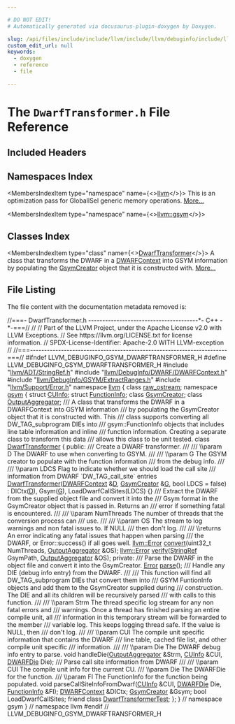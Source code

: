 ```yaml
---

# DO NOT EDIT!
# Automatically generated via docusaurus-plugin-doxygen by Doxygen.

slug: /api/files/include/include/llvm/include/llvm/debuginfo/include/llvm/debuginfo/gsym/dwarftransformer-h
custom_edit_url: null
keywords:
  - doxygen
  - reference
  - file

---
```





# The `DwarfTransformer.h` File Reference

<DoxygenPage pluginConfig={pluginConfig}>



## Included Headers

<IncludesList>
<IncludesListItem
  filePath="llvm/ADT/StringRef.h"
  permalink="/docs/api/files/include/include/llvm/include/llvm/adt/stringref-h"
  isLocal="true" />
<IncludesListItem
  filePath="llvm/DebugInfo/DWARF/DWARFContext.h"
  permalink="/docs/api/files/include/include/llvm/include/llvm/debuginfo/include/llvm/debuginfo/dwarf/dwarfcontext-h"
  isLocal="true" />
<IncludesListItem
  filePath="llvm/DebugInfo/GSYM/ExtractRanges.h"
  permalink="/docs/api/files/include/include/llvm/include/llvm/debuginfo/include/llvm/debuginfo/gsym/extractranges-h"
  isLocal="true" />
<IncludesListItem
  filePath="llvm/Support/Error.h"
  permalink="/docs/api/files/include/include/llvm/include/llvm/support/error-h"
  isLocal="true" />
</IncludesList>

## Namespaces Index

<MembersIndex>

<MembersIndexItem
  type="namespace"
  name={<><a href="/docs/api/namespaces/llvm">llvm</a></>}>
This is an optimization pass for GlobalISel generic memory operations. <a href="/docs/api/namespaces/llvm/#details">More...</a>
</MembersIndexItem>

<MembersIndexItem
  type="namespace"
  name={<><a href="/docs/api/namespaces/llvm/gsym">llvm::gsym</a></>}>
</MembersIndexItem>

</MembersIndex>

## Classes Index

<MembersIndex>

<MembersIndexItem
  type="class"
  name={<><a href="/docs/api/classes/llvm/gsym/dwarftransformer">DwarfTransformer</a></>}>
A class that transforms the DWARF in a <a href="/docs/api/classes/llvm/dwarfcontext">DWARFContext</a> into GSYM information by populating the <a href="/docs/api/classes/llvm/gsym/gsymcreator">GsymCreator</a> object that it is constructed with. <a href="/docs/api/classes/llvm/gsym/dwarftransformer/#details">More...</a>
</MembersIndexItem>

</MembersIndex>


## File Listing

The file content with the documentation metadata removed is:

<ProgramListing>

<Link id="l00001" /><CodeLine lineNumber="1"><Highlight kind="comment">//===- DwarfTransformer.h ---------------------------------------&#42;- C++ -&#42;-===//</Highlight><Highlight kind="normal"></Highlight></CodeLine>
<Link id="l00002" /><CodeLine lineNumber="2"><Highlight kind="normal"></Highlight><Highlight kind="comment">//</Highlight><Highlight kind="normal"></Highlight></CodeLine>
<Link id="l00003" /><CodeLine lineNumber="3"><Highlight kind="normal"></Highlight><Highlight kind="comment">// Part of the LLVM Project, under the Apache License v2.0 with LLVM Exceptions.</Highlight><Highlight kind="normal"></Highlight></CodeLine>
<Link id="l00004" /><CodeLine lineNumber="4"><Highlight kind="normal"></Highlight><Highlight kind="comment">// See https://llvm.org/LICENSE.txt for license information.</Highlight><Highlight kind="normal"></Highlight></CodeLine>
<Link id="l00005" /><CodeLine lineNumber="5"><Highlight kind="normal"></Highlight><Highlight kind="comment">// SPDX-License-Identifier: Apache-2.0 WITH LLVM-exception</Highlight><Highlight kind="normal"></Highlight></CodeLine>
<Link id="l00006" /><CodeLine lineNumber="6"><Highlight kind="normal"></Highlight><Highlight kind="comment">//</Highlight><Highlight kind="normal"></Highlight></CodeLine>
<Link id="l00007" /><CodeLine lineNumber="7"><Highlight kind="normal"></Highlight><Highlight kind="comment">//===----------------------------------------------------------------------===//</Highlight><Highlight kind="normal"></Highlight></CodeLine>
<Link id="l00008" /><CodeLine lineNumber="8"><Highlight kind="normal"></Highlight></CodeLine>
<Link id="l00009" /><CodeLine lineNumber="9"><Highlight kind="normal"></Highlight><Highlight kind="preprocessor">#ifndef LLVM&#95;DEBUGINFO&#95;GSYM&#95;DWARFTRANSFORMER&#95;H</Highlight><Highlight kind="normal"></Highlight></CodeLine>
<Link id="l00010" /><CodeLine lineNumber="10"><Highlight kind="normal"></Highlight><Highlight kind="preprocessor">#define LLVM&#95;DEBUGINFO&#95;GSYM&#95;DWARFTRANSFORMER&#95;H</Highlight><Highlight kind="normal"></Highlight></CodeLine>
<Link id="l00011" /><CodeLine lineNumber="11"><Highlight kind="normal"></Highlight></CodeLine>
<Link id="l00012" /><CodeLine lineNumber="12"><Highlight kind="normal"></Highlight><Highlight kind="preprocessor">#include &quot;<a href="/docs/api/files/include/include/llvm/include/llvm/adt/stringref-h">llvm/ADT/StringRef.h</a>&quot;</Highlight><Highlight kind="normal"></Highlight></CodeLine>
<Link id="l00013" /><CodeLine lineNumber="13"><Highlight kind="normal"></Highlight><Highlight kind="preprocessor">#include &quot;<a href="/docs/api/files/include/include/llvm/include/llvm/debuginfo/include/llvm/debuginfo/dwarf/dwarfcontext-h">llvm/DebugInfo/DWARF/DWARFContext.h</a>&quot;</Highlight><Highlight kind="normal"></Highlight></CodeLine>
<Link id="l00014" /><CodeLine lineNumber="14"><Highlight kind="normal"></Highlight><Highlight kind="preprocessor">#include &quot;<a href="/docs/api/files/include/include/llvm/include/llvm/debuginfo/include/llvm/debuginfo/gsym/extractranges-h">llvm/DebugInfo/GSYM/ExtractRanges.h</a>&quot;</Highlight><Highlight kind="normal"></Highlight></CodeLine>
<Link id="l00015" /><CodeLine lineNumber="15"><Highlight kind="normal"></Highlight><Highlight kind="preprocessor">#include &quot;<a href="/docs/api/files/include/include/llvm/include/llvm/support/error-h">llvm/Support/Error.h</a>&quot;</Highlight><Highlight kind="normal"></Highlight></CodeLine>
<Link id="l00016" /><CodeLine lineNumber="16"><Highlight kind="normal"></Highlight></CodeLine>
<Link id="l00017" /><CodeLine lineNumber="17"><Highlight kind="normal"></Highlight><Highlight kind="keyword">namespace </Highlight><Highlight kind="normal"><a href="/docs/api/namespaces/llvm">llvm</a> &#123;</Highlight></CodeLine>
<Link id="l00018" /><CodeLine lineNumber="18"><Highlight kind="normal"></Highlight></CodeLine>
<Link id="l00019" /><CodeLine lineNumber="19"><Highlight kind="normal"></Highlight><Highlight kind="keyword">class </Highlight><Highlight kind="normal"><a href="/docs/api/classes/llvm/raw-ostream">raw&#95;ostream</a>;</Highlight></CodeLine>
<Link id="l00020" /><CodeLine lineNumber="20"><Highlight kind="normal"></Highlight></CodeLine>
<Link id="l00021" /><CodeLine lineNumber="21"><Highlight kind="normal"></Highlight><Highlight kind="keyword">namespace </Highlight><Highlight kind="normal"><a href="/docs/api/namespaces/llvm/gsym">gsym</a> &#123;</Highlight></CodeLine>
<Link id="l00022" /><CodeLine lineNumber="22"><Highlight kind="normal"></Highlight></CodeLine>
<Link id="l00023" /><CodeLine lineNumber="23"><Highlight kind="normal"></Highlight><Highlight kind="keyword">struct </Highlight><Highlight kind="normal"><a href="/docs/api/structs/llvm/gsym/cuinfo">CUInfo</a>;</Highlight></CodeLine>
<Link id="l00024" /><CodeLine lineNumber="24"><Highlight kind="normal"></Highlight><Highlight kind="keyword">struct </Highlight><Highlight kind="normal"><a href="/docs/api/structs/llvm/gsym/functioninfo">FunctionInfo</a>;</Highlight></CodeLine>
<Link id="l00025" /><CodeLine lineNumber="25"><Highlight kind="normal"></Highlight><Highlight kind="keyword">class </Highlight><Highlight kind="normal"><a href="/docs/api/classes/llvm/gsym/gsymcreator">GsymCreator</a>;</Highlight></CodeLine>
<Link id="l00026" /><CodeLine lineNumber="26"><Highlight kind="normal"></Highlight><Highlight kind="keyword">class </Highlight><Highlight kind="normal"><a href="/docs/api/classes/llvm/gsym/outputaggregator">OutputAggregator</a>;</Highlight></CodeLine>
<Link id="l00027" /><CodeLine lineNumber="27"><Highlight kind="normal"></Highlight><Highlight kind="comment"></Highlight></CodeLine>
<Link id="l00028" /><CodeLine lineNumber="28"><Highlight kind="comment">/// A class that transforms the DWARF in a DWARFContext into GSYM information</Highlight></CodeLine>
<Link id="l00029" /><CodeLine lineNumber="29"><Highlight kind="comment">/// by populating the GsymCreator object that it is constructed with. This</Highlight></CodeLine>
<Link id="l00030" /><CodeLine lineNumber="30"><Highlight kind="comment">/// class supports converting all DW&#95;TAG&#95;subprogram DIEs into</Highlight></CodeLine>
<Link id="l00031" /><CodeLine lineNumber="31"><Highlight kind="comment">/// gsym::FunctionInfo objects that includes line table information and inline</Highlight></CodeLine>
<Link id="l00032" /><CodeLine lineNumber="32"><Highlight kind="comment">/// function information. Creating a separate class to transform this data</Highlight></CodeLine>
<Link id="l00033" /><CodeLine lineNumber="33"><Highlight kind="comment">/// allows this class to be unit tested.</Highlight><Highlight kind="normal"></Highlight></CodeLine>
<Link id="l00034" /><CodeLine lineNumber="34" lineLink="/docs/api/classes/llvm/gsym/dwarftransformer"><Highlight kind="normal"></Highlight><Highlight kind="keyword">class </Highlight><Highlight kind="normal"><a href="/docs/api/classes/llvm/gsym/dwarftransformer/#add01e9e41d4622cb1f41339d9b61b0ca">DwarfTransformer</a> &#123;</Highlight></CodeLine>
<Link id="l00035" /><CodeLine lineNumber="35"><Highlight kind="normal"></Highlight><Highlight kind="keyword">public</Highlight><Highlight kind="normal">:</Highlight><Highlight kind="comment"></Highlight></CodeLine>
<Link id="l00036" /><CodeLine lineNumber="36"><Highlight kind="comment">  /// Create a DWARF transformer.</Highlight></CodeLine>
<Link id="l00037" /><CodeLine lineNumber="37"><Highlight kind="comment">  ///</Highlight></CodeLine>
<Link id="l00038" /><CodeLine lineNumber="38"><Highlight kind="comment">  /// \\param D The DWARF to use when converting to GSYM.</Highlight></CodeLine>
<Link id="l00039" /><CodeLine lineNumber="39"><Highlight kind="comment">  ///</Highlight></CodeLine>
<Link id="l00040" /><CodeLine lineNumber="40"><Highlight kind="comment">  /// \\param G The GSYM creator to populate with the function information</Highlight></CodeLine>
<Link id="l00041" /><CodeLine lineNumber="41"><Highlight kind="comment">  /// from the debug info.</Highlight></CodeLine>
<Link id="l00042" /><CodeLine lineNumber="42"><Highlight kind="comment">  ///</Highlight></CodeLine>
<Link id="l00043" /><CodeLine lineNumber="43"><Highlight kind="comment">  /// \\param LDCS Flag to indicate whether we should load the call site</Highlight></CodeLine>
<Link id="l00044" /><CodeLine lineNumber="44"><Highlight kind="comment">  /// information from DWARF &#96;DW&#95;TAG&#95;call&#95;site&#96; entries</Highlight><Highlight kind="normal"></Highlight></CodeLine>
<Link id="l00045" /><CodeLine lineNumber="45" lineLink="/docs/api/classes/llvm/gsym/dwarftransformer/#add01e9e41d4622cb1f41339d9b61b0ca"><Highlight kind="normal">  <a href="/docs/api/classes/llvm/gsym/dwarftransformer/#add01e9e41d4622cb1f41339d9b61b0ca">DwarfTransformer</a>(<a href="/docs/api/classes/llvm/dwarfcontext">DWARFContext</a> &amp;<a href="/docs/api/files/lib/lib/ir/builtingcs-cpp/#a6a9f043784cf87001c84980afa76da82">D</a>, <a href="/docs/api/classes/llvm/gsym/gsymcreator">GsymCreator</a> &amp;<a href="/docs/api/files/lib/lib/support/md5-cpp/#ad96b7cf3182ce2ba85e5a7a93b12c441">G</a>, </Highlight><Highlight kind="keywordtype">bool</Highlight><Highlight kind="normal"> LDCS = </Highlight><Highlight kind="keyword">false</Highlight><Highlight kind="normal">)</Highlight></CodeLine>
<Link id="l00046" /><CodeLine lineNumber="46"><Highlight kind="normal">      : DICtx(<a href="/docs/api/files/lib/lib/ir/builtingcs-cpp/#a6a9f043784cf87001c84980afa76da82">D</a>), Gsym(<a href="/docs/api/files/lib/lib/support/md5-cpp/#ad96b7cf3182ce2ba85e5a7a93b12c441">G</a>), LoadDwarfCallSites(LDCS) &#123;&#125;</Highlight></CodeLine>
<Link id="l00047" /><CodeLine lineNumber="47"><Highlight kind="normal"></Highlight><Highlight kind="comment"></Highlight></CodeLine>
<Link id="l00048" /><CodeLine lineNumber="48"><Highlight kind="comment">  /// Extract the DWARF from the supplied object file and convert it into the</Highlight></CodeLine>
<Link id="l00049" /><CodeLine lineNumber="49"><Highlight kind="comment">  /// Gsym format in the GsymCreator object that is passed in. Returns an</Highlight></CodeLine>
<Link id="l00050" /><CodeLine lineNumber="50"><Highlight kind="comment">  /// error if something fatal is encountered.</Highlight></CodeLine>
<Link id="l00051" /><CodeLine lineNumber="51"><Highlight kind="comment">  ///</Highlight></CodeLine>
<Link id="l00052" /><CodeLine lineNumber="52"><Highlight kind="comment">  /// \\param NumThreads The number of threads that the conversion process can</Highlight></CodeLine>
<Link id="l00053" /><CodeLine lineNumber="53"><Highlight kind="comment">  ///                   use.</Highlight></CodeLine>
<Link id="l00054" /><CodeLine lineNumber="54"><Highlight kind="comment">  ///</Highlight></CodeLine>
<Link id="l00055" /><CodeLine lineNumber="55"><Highlight kind="comment">  /// \\param OS The stream to log warnings and non fatal issues to. If NULL</Highlight></CodeLine>
<Link id="l00056" /><CodeLine lineNumber="56"><Highlight kind="comment">  ///           then don&#39;t log.</Highlight></CodeLine>
<Link id="l00057" /><CodeLine lineNumber="57"><Highlight kind="comment">  ///</Highlight></CodeLine>
<Link id="l00058" /><CodeLine lineNumber="58"><Highlight kind="comment">  /// \\returns An error indicating any fatal issues that happen when parsing</Highlight></CodeLine>
<Link id="l00059" /><CodeLine lineNumber="59"><Highlight kind="comment">  /// the DWARF, or Error::success() if all goes well.</Highlight><Highlight kind="normal"></Highlight></CodeLine>
<Link id="l00060" /><CodeLine lineNumber="60"><Highlight kind="normal">  <a href="/docs/api/classes/llvm/error">llvm::Error</a> <a href="/docs/api/files/lib/lib/codegen/expandlargefpconvert-cpp/#a8ede31e560f002894d3cafea50fc7a42">convert</a>(uint32&#95;t NumThreads, <a href="/docs/api/classes/llvm/gsym/outputaggregator">OutputAggregator</a> &amp;OS);</Highlight></CodeLine>
<Link id="l00061" /><CodeLine lineNumber="61"><Highlight kind="normal"></Highlight></CodeLine>
<Link id="l00062" /><CodeLine lineNumber="62"><Highlight kind="normal">  <a href="/docs/api/classes/llvm/error">llvm::Error</a> <a href="/docs/api/files/lib/lib/target/lib/target/powerpc/ppcctrloopsverify-cpp/#a593cc2f204f7b2edc16ee222c37c3196">verify</a>(<a href="/docs/api/classes/llvm/stringref">StringRef</a> GsymPath, <a href="/docs/api/classes/llvm/gsym/outputaggregator">OutputAggregator</a> &amp;OS);</Highlight></CodeLine>
<Link id="l00063" /><CodeLine lineNumber="63"><Highlight kind="normal"></Highlight></CodeLine>
<Link id="l00064" /><CodeLine lineNumber="64"><Highlight kind="normal"></Highlight><Highlight kind="keyword">private</Highlight><Highlight kind="normal">:</Highlight></CodeLine>
<Link id="l00065" /><CodeLine lineNumber="65"><Highlight kind="normal"></Highlight><Highlight kind="comment"></Highlight></CodeLine>
<Link id="l00066" /><CodeLine lineNumber="66"><Highlight kind="comment">  /// Parse the DWARF in the object file and convert it into the GsymCreator.</Highlight><Highlight kind="normal"></Highlight></CodeLine>
<Link id="l00067" /><CodeLine lineNumber="67"><Highlight kind="normal">  <a href="/docs/api/classes/llvm/error">Error</a> <a href="/docs/api/structs/parse">parse</a>();</Highlight></CodeLine>
<Link id="l00068" /><CodeLine lineNumber="68"><Highlight kind="normal"></Highlight><Highlight kind="comment"></Highlight></CodeLine>
<Link id="l00069" /><CodeLine lineNumber="69"><Highlight kind="comment">  /// Handle any DIE (debug info entry) from the DWARF.</Highlight></CodeLine>
<Link id="l00070" /><CodeLine lineNumber="70"><Highlight kind="comment">  ///</Highlight></CodeLine>
<Link id="l00071" /><CodeLine lineNumber="71"><Highlight kind="comment">  /// This function will find all DW&#95;TAG&#95;subprogram DIEs that convert them into</Highlight></CodeLine>
<Link id="l00072" /><CodeLine lineNumber="72"><Highlight kind="comment">  /// GSYM FuntionInfo objects and add them to the GsymCreator supplied during</Highlight></CodeLine>
<Link id="l00073" /><CodeLine lineNumber="73"><Highlight kind="comment">  /// construction. The DIE and all its children will be recursively parsed</Highlight></CodeLine>
<Link id="l00074" /><CodeLine lineNumber="74"><Highlight kind="comment">  /// with calls to this function.</Highlight></CodeLine>
<Link id="l00075" /><CodeLine lineNumber="75"><Highlight kind="comment">  ///</Highlight></CodeLine>
<Link id="l00076" /><CodeLine lineNumber="76"><Highlight kind="comment">  /// \\param Strm The thread specific log stream for any non fatal errors and</Highlight></CodeLine>
<Link id="l00077" /><CodeLine lineNumber="77"><Highlight kind="comment">  /// warnings. Once a thread has finished parsing an entire compile unit, all</Highlight></CodeLine>
<Link id="l00078" /><CodeLine lineNumber="78"><Highlight kind="comment">  /// information in this temporary stream will be forwarded to the member</Highlight></CodeLine>
<Link id="l00079" /><CodeLine lineNumber="79"><Highlight kind="comment">  /// variable log. This keeps logging thread safe. If the value is NULL, then</Highlight></CodeLine>
<Link id="l00080" /><CodeLine lineNumber="80"><Highlight kind="comment">  /// don&#39;t log.</Highlight></CodeLine>
<Link id="l00081" /><CodeLine lineNumber="81"><Highlight kind="comment">  ///</Highlight></CodeLine>
<Link id="l00082" /><CodeLine lineNumber="82"><Highlight kind="comment">  /// \\param CUI The compile unit specific information that contains the DWARF</Highlight></CodeLine>
<Link id="l00083" /><CodeLine lineNumber="83"><Highlight kind="comment">  /// line table, cached file list, and other compile unit specific</Highlight></CodeLine>
<Link id="l00084" /><CodeLine lineNumber="84"><Highlight kind="comment">  /// information.</Highlight></CodeLine>
<Link id="l00085" /><CodeLine lineNumber="85"><Highlight kind="comment">  ///</Highlight></CodeLine>
<Link id="l00086" /><CodeLine lineNumber="86"><Highlight kind="comment">  /// \\param Die The DWARF debug info entry to parse.</Highlight><Highlight kind="normal"></Highlight></CodeLine>
<Link id="l00087" /><CodeLine lineNumber="87"><Highlight kind="normal">  </Highlight><Highlight kind="keywordtype">void</Highlight><Highlight kind="normal"> handleDie(<a href="/docs/api/classes/llvm/gsym/outputaggregator">OutputAggregator</a> &amp;Strm, <a href="/docs/api/structs/llvm/gsym/cuinfo">CUInfo</a> &amp;CUI, <a href="/docs/api/classes/llvm/dwarfdie">DWARFDie</a> Die);</Highlight></CodeLine>
<Link id="l00088" /><CodeLine lineNumber="88"><Highlight kind="normal"></Highlight><Highlight kind="comment"></Highlight></CodeLine>
<Link id="l00089" /><CodeLine lineNumber="89"><Highlight kind="comment">  /// Parse call site information from DWARF</Highlight></CodeLine>
<Link id="l00090" /><CodeLine lineNumber="90"><Highlight kind="comment">  ///</Highlight></CodeLine>
<Link id="l00091" /><CodeLine lineNumber="91"><Highlight kind="comment">  /// \\param CUI   The compile unit info for the current CU.</Highlight></CodeLine>
<Link id="l00092" /><CodeLine lineNumber="92"><Highlight kind="comment">  /// \\param Die   The DWARFDie for the function.</Highlight></CodeLine>
<Link id="l00093" /><CodeLine lineNumber="93"><Highlight kind="comment">  /// \\param FI    The FunctionInfo for the function being populated.</Highlight><Highlight kind="normal"></Highlight></CodeLine>
<Link id="l00094" /><CodeLine lineNumber="94"><Highlight kind="normal">  </Highlight><Highlight kind="keywordtype">void</Highlight><Highlight kind="normal"> parseCallSiteInfoFromDwarf(<a href="/docs/api/structs/llvm/gsym/cuinfo">CUInfo</a> &amp;CUI, <a href="/docs/api/classes/llvm/dwarfdie">DWARFDie</a> Die, <a href="/docs/api/structs/llvm/gsym/functioninfo">FunctionInfo</a> &amp;FI);</Highlight></CodeLine>
<Link id="l00095" /><CodeLine lineNumber="95"><Highlight kind="normal"></Highlight></CodeLine>
<Link id="l00096" /><CodeLine lineNumber="96"><Highlight kind="normal">  <a href="/docs/api/classes/llvm/dwarfcontext">DWARFContext</a> &amp;DICtx;</Highlight></CodeLine>
<Link id="l00097" /><CodeLine lineNumber="97"><Highlight kind="normal">  <a href="/docs/api/classes/llvm/gsym/gsymcreator">GsymCreator</a> &amp;Gsym;</Highlight></CodeLine>
<Link id="l00098" /><CodeLine lineNumber="98"><Highlight kind="normal">  </Highlight><Highlight kind="keywordtype">bool</Highlight><Highlight kind="normal"> LoadDwarfCallSites;</Highlight></CodeLine>
<Link id="l00099" /><CodeLine lineNumber="99"><Highlight kind="normal"></Highlight></CodeLine>
<Link id="l00100" /><CodeLine lineNumber="100" lineLink="/docs/api/classes/llvm/gsym/dwarftransformer/#a5c91050d5c6fc3d6384728949932aacf"><Highlight kind="normal">  </Highlight><Highlight kind="keyword">friend</Highlight><Highlight kind="normal"> </Highlight><Highlight kind="keyword">class </Highlight><Highlight kind="normal"><a href="/docs/api/classes/llvm/gsym/dwarftransformer/#a5c91050d5c6fc3d6384728949932aacf">DwarfTransformerTest</a>;</Highlight></CodeLine>
<Link id="l00101" /><CodeLine lineNumber="101"><Highlight kind="normal">&#125;;</Highlight></CodeLine>
<Link id="l00102" /><CodeLine lineNumber="102"><Highlight kind="normal"></Highlight></CodeLine>
<Link id="l00103" /><CodeLine lineNumber="103"><Highlight kind="normal">&#125; </Highlight><Highlight kind="comment">// namespace gsym</Highlight><Highlight kind="normal"></Highlight></CodeLine>
<Link id="l00104" /><CodeLine lineNumber="104"><Highlight kind="normal">&#125; </Highlight><Highlight kind="comment">// namespace llvm</Highlight><Highlight kind="normal"></Highlight></CodeLine>
<Link id="l00105" /><CodeLine lineNumber="105"><Highlight kind="normal"></Highlight></CodeLine>
<Link id="l00106" /><CodeLine lineNumber="106"><Highlight kind="normal"></Highlight><Highlight kind="preprocessor">#endif </Highlight><Highlight kind="comment">// LLVM&#95;DEBUGINFO&#95;GSYM&#95;DWARFTRANSFORMER&#95;H</Highlight><Highlight kind="normal"></Highlight></CodeLine>

</ProgramListing>


</DoxygenPage>
